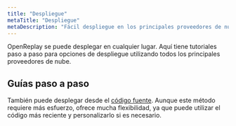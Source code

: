 ```yaml
---
title: "Despliegue"
metaTitle: "Despliegue"
metaDescription: "Fácil despliegue en los principales proveedores de nube pública (AWS, GCP, Azure, DigitalOcean, Scaleway y OVHcloud)"
---
```


OpenReplay se puede desplegar en cualquier lugar. Aquí tiene tutoriales paso a paso para opciones de despliegue utilizando todos los principales proveedores de nube.

## Guías paso a paso
<div class="grid grid-cols-2 md:grid-cols-4 gap-4 card">
	<IconText url="/deployment/deploy-aws" title="AWS"/>
	<IconText url="/deployment/deploy-azure" title="Azure"/>
	<IconText url="/deployment/deploy-gcp" title="GCP"/>
	<IconText url="/deployment/deploy-digitalocean" title="DigitalOcean"/>
	<IconText url="/deployment/deploy-scaleway" title="Scaleway"/>
	<IconText url="/deployment/deploy-ovhcloud" title="OVHCloud"/>
	<IconText url="/deployment/deploy-ubuntu" title="Ubuntu"/>
	<IconText url="/deployment/deploy-kubernetes" title="Kubernetes"/>
	<IconText url="/deployment/deploy-docker" title="Docker"/>
</div>

También puede desplegar desde el [código fuente](/deployment/deploy-source). Aunque este método requiere más esfuerzo, ofrece mucha flexibilidad, ya que puede utilizar el código más reciente y personalizarlo si es necesario.

<div class="grid grid-cols-1 md:grid-cols-12 gap-4">
	<ORCard btnText={"Aprende más"} url="/deployment/openreplay-admin" title="Administrar OpenReplay"
					description="Para una gestión fácil de su instancia accediendo directamente a los registros, reinstalando servicios, aumentando la capacidad y más."
					icon="administer" width="50"/>
	<ORCard btnText={"Aprende más"} url="/deployment/upgrade" title="Actualizar Despliegue"
					description="Asegúrese de que su instancia de OpenReplay esté actualizada actualizándola a la versión más reciente."
					icon="upgrade" width="50"/>
</div>
